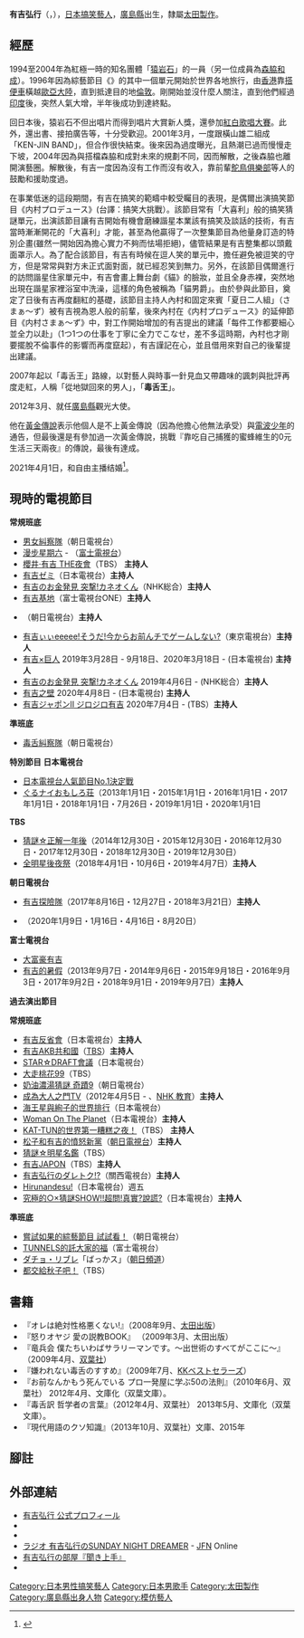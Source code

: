 {{BLPsources|time=2021-08-15T03:16:54+00:00}}
{{藝人
|姓名 = 有吉 弘行
|類型 = 節目主持
|圖片 = <!--建議使用自由版權圖像-->
|圖片尺寸 = 
|圖片簡介 = 
|外文名 = 
|外文 = 
|羅馬拼音 = 
|暱稱 = 
|其他藝名 = 
|國籍 = {{JPN}}
|出生日期 = {{Birth_date_and_age|1974|5|31}}
|出生地點 = {{JPN}}・[[廣島縣|廣島縣]][[安藝郡_(廣島縣)|安藝郡]][[熊野町|熊野町]]
|逝世日期 = 
|逝世地點 = 
|職業 = 主持人、歌手
|語言 = 
|母校 = [[広島県立熊野高等学校|広島県立熊野高等学校]]
|宗教信仰 = 
|配偶 = {{link-ja|夏目三久}}
|兒女 = 
|父母 = 
|出道地點 = 
|出道日期 = 
|出道作 = 
|代表作 = [[有吉君的老實散步|有吉君的老實散步]]<br>[[有吉ゼミ|有吉ゼミ]]<br>[[有吉之壁|有吉之壁]]<br>{{link-ja|松子&有吉假想天国|マツコ&有吉 かりそめ天国}}<br>[[男女糾察隊|男女糾察隊]]
|活躍年代 = 1994年 -
|唱片公司 = 
|經紀公司 = [[太田製作|太田製作]]
| 網站 = {{URL|www.ohtapro.co.jp/talent/AriyoshiHiroiki/}}
| 相關團體 = [[猿岩石|猿岩石]]（1994年 - 2004年）
|IMDb = 
|獎項 = 
}}
{{japanese||japanese=有吉 弘行|kana=ありよし ひろいき|romaji=Ariyoshi Hiroiki}}
'''有吉弘行'''（{{jpn|j=有吉 弘行|hg=ありよし ひろいき|rm=Ariyoshi Hiroiki}}，{{bd|1974年|5月31日|||Ariyoshi Hiroki}}），[[日本|日本]][[搞笑藝人|搞笑藝人]]，[[廣島縣|廣島縣]]出生，隸屬[[太田製作|太田製作]]。

==經歷==
1994至2004年為紅極一時的知名團體「[[猿岩石|猿岩石]]」的一員（另一位成員為[[森脇和成|森脇和成]]）。1996年因為綜藝節目《{{link-ja|前進！電波少年|進め!電波少年}}》的其中一個單元開始於世界各地旅行，由[[香港|香港]]靠[[搭便車|搭便車]]橫越[[歐亞大陸|歐亞大陸]]，直到抵達目的地[[倫敦|倫敦]]。剛開始並沒什麼人關注，直到他們經過[[印度|印度]]後，突然人氣大增，半年後成功到達終點。

回日本後，猿岩石不但出唱片而得到唱片大賞新人獎，還參加[[紅白歌唱大賽|紅白歌唱大賽]]。此外，還出書、接拍廣告等，十分受歡迎。2001年3月，一度跟橫山雄二組成「KEN-JIN BAND」，但合作很快結束。後來因為過度曝光，且熱潮已過而慢慢走下坡，2004年因為與搭檔森脇和成對未來的規劃不同，因而解散，之後森脇也離開演藝圈。解散後，有吉一度因為沒有工作而沒有收入，靠前輩[[鴕鳥俱樂部|鴕鳥俱樂部]]等人的鼓勵和援助度過。

在事業低迷的這段期間，有吉在搞笑的範疇中較受矚目的表現，是偶爾出演搞笑節目《内村プロデュース》(台譯：搞笑大挑戰）。該節目常有「大喜利」般的搞笑猜謎單元，出演該節目讓有吉開始有機會磨練諧星本業該有搞笑及談話的技術，有吉當時漸漸開花的「大喜利」才能，甚至為他贏得了一次整集節目為他量身訂造的特別企畫(雖然一開始因為擔心實力不夠而怯場拒絕)，儘管結果是有吉整集都以頭戴面罩示人。為了配合該節目，有吉有時候在逗人笑的單元中，擔任避免被逗笑的守方，但是常常與對方未正式面對面，就已經忍笑到無力。另外，在該節目偶爾進行的訪問諧星住家單元中，有吉會畫上舞台劇《貓》的臉妝，並且全身赤裸，突然地出現在諧星家裡浴室中洗澡，這樣的角色被稱為「貓男爵」。由於參與此節目，奠定了日後有吉再度翻紅的基礎，該節目主持人內村和固定來賓「夏日二人組」（さまぁ〜ず）被有吉視為恩人般的前輩，後來內村在《内村プロデュース》的延伸節目《内村さまぁ〜ず》中，對工作開始增加的有吉提出的建議「每件工作都要細心並全力以赴」（1つ1つの仕事を丁寧に全力でこなせ，差不多這時期，內村也才剛要擺脫不倫事件的影響而再度竄起），有吉謹記在心，並且借用來對自己的後輩提出建議。

2007年起以「毒舌王」路線，以對藝人與時事一針見血又帶趣味的諷刺與批評再度走紅，人稱「從地獄回來的男人」，「'''毒舌王'''」。

2012年3月、就任[[廣島縣|廣島縣]]觀光大使。

他在[[黃金傳說|黃金傳說]]表示他個人是不上黃金傳說（因為他擔心他無法承受）與[[電波少年|電波少年]]的通告，但最後還是有參加過一次黃金傳說，挑戰『靠吃自己捕獲的蜜蜂維生的0元生活三天兩夜』的傳說，最後有達成。

2021年4月1日，和自由主播{{link-ja|夏目三久}}结婚<ref>{{cite news|title=日毒舌男星有吉弘行愚人節閃婚　迎娶合作10年女主播|url=https://tw.appledaily.com/entertainment/20210402/MVKUVM65XBHEBG3PU5SN2CZKEE/|publisher=苹果日报（台湾）|date=2021-04-02|accessdate=2021-04-02|archive-date=2021-09-18|archive-url=https://web.archive.org/web/20210918165946/https://tw.appledaily.com/entertainment/20210402/MVKUVM65XBHEBG3PU5SN2CZKEE/|dead-url=no}}</ref>。
== 現時的電視節目==
'''常規班底'''
* [[男女糾察隊|男女糾察隊]]（朝日電視台）
* [[漫步星期六|漫步星期六]] - {{link-ja|有吉君的正直散步|有吉くんの正直さんぽ}}（[[富士電視台|富士電視台]]）
* [[櫻井·有吉_THE夜會|櫻井·有吉 THE夜會]]（TBS） '''主持人'''
* [[有吉ゼミ|有吉ゼミ]]（日本電視台）'''主持人'''
* [[有吉のお金発見_突撃!カネオくん|有吉のお金発見 突撃!カネオくん]]（NHK総合）'''主持人'''
* [[有吉基地|有吉基地]]（富士電視台ONE）'''主持人'''
* {{link-ja|松子&有吉假想天国|マツコ&有吉 かりそめ天国}}（朝日電視台）'''主持人'''
* [[有吉ぃぃeeeee!そうだ!今からお前んチでゲームしない?|有吉ぃぃeeeee!そうだ!今からお前んチでゲームしない?]]（東京電視台）'''主持人'''
* [[有吉×巨人|有吉×巨人]] 2019年3月28日 - 9月18日、2020年3月18日 - (日本電視台) '''主持人'''
* [[有吉のお金発見_突撃!カネオくん|有吉のお金発見 突撃!カネオくん]] 2019年4月6日 - (NHK総合）'''主持人'''
* [[有吉之壁|有吉之壁]] 2020年4月8日 - (日本電視台) '''主持人'''
* [[有吉ジャポンII_ジロジロ有吉|有吉ジャポンII ジロジロ有吉]] 2020年7月4日 - (TBS）'''主持人'''

'''準班底'''
* [[毒舌糾察隊|毒舌糾察隊]]（朝日電視台）

'''特別節目'''
'''日本電視台'''
* [[日本電視台人氣節目No.1決定戰|日本電視台人氣節目No.1決定戰]]
* [[ぐるナイおもしろ荘|ぐるナイおもしろ荘]]（2013年1月1日・2015年1月1日・2016年1月1日・2017年1月1日・2018年1月1日・7月26日・2019年1月1日・2020年1月1日
'''TBS'''
* [[猜謎☆正解一年後|猜謎☆正解一年後]]（2014年12月30日・2015年12月30日・2016年12月30日・2017年12月30日・2018年12月30日・2019年12月30日）
* [[全明星後夜祭|全明星後夜祭]]（2018年4月1日・10月6日・2019年4月7日）'''主持人'''
'''朝日電視台'''
* [[有吉探險隊|有吉探險隊]]（2017年8月16日・12月27日・2018年3月21日）'''主持人'''
* {{link-ja|有吉Quiz|有吉クイズ}}（2020年1月9日・1月16日・4月16日・8月20日）
'''富士電視台'''
* [[大富豪有吉|大富豪有吉]]
* [[有吉的暑假|有吉的暑假]]（2013年9月7日・2014年9月6日・2015年9月18日・2016年9月3日・2017年9月2日・2018年9月1日・2019年9月7日）'''主持人'''

'''過去演出節目'''

'''常規班底'''
* [[有吉反省會|有吉反省會]]（日本電視台）'''主持人'''
* [[有吉AKB共和國|有吉AKB共和國]]（[[TBS電視台|TBS]]）'''主持人'''
* [[STAR☆DRAFT會議|STAR☆DRAFT會議]]（日本電視台）
* [[大走桃花99|大走桃花99]]（TBS）
* [[奶油濃湯猜謎_奇蹟9|奶油濃湯猜謎 奇蹟9]]（朝日電視台）
* [[成為大人之門TV|成為大人之門TV]]（2012年4月5日 - 、[[NHK教育頻道|NHK 教育]]）'''主持人'''
* [[海王星與絢子的世界排行|海王星與絢子的世界排行]]（日本電視台）
* [[Woman_On_The_Planet|Woman On The Planet]]（日本電視台）'''主持人'''
* [[KAT-TUN的世界第一糟糕之夜！|KAT-TUN的世界第一糟糕之夜！]]（TBS） '''主持人'''
* [[松子和有吉的憤怒新黨|松子和有吉的憤怒新黨]]（[[朝日電視台|朝日電視台]]）'''主持人'''
* [[猜謎☆明星名鑑|猜謎☆明星名鑑]]（TBS）
* [[有吉JAPON|有吉JAPON]]（TBS）'''主持人'''
* [[有吉弘行のダレトク!?|有吉弘行のダレトク!?]]（關西電視台）'''主持人'''
* [[Hirunandesu!|Hirunandesu!]]（日本電視台）週五
* [[究極的○×猜謎SHOW!!超問!真實?說謊?|究極的○×猜謎SHOW!!超問!真實?說謊?]]（日本電視台）'''主持人'''

'''準班底'''
* [[嘗試如果的綜藝節目_試試看！|嘗試如果的綜藝節目 試試看！]]（朝日電視台）
* [[TUNNELS的託大家的福|TUNNELS的託大家的福]]（富士電視台）
* [[ダチョ・リブレ|ダチョ・リブレ]]「ばっかス」（[[朝日頻道|朝日頻道]]）
* [[都交給秋子吧！|都交給秋子吧！]]（TBS）

== 書籍 ==
*『オレは絶対性格悪くない!』（2008年9月、[[太田出版|太田出版]]）
*『怒りオヤジ 愛の説教BOOK』 （2009年3月、太田出版）
*『竜兵会 僕たちいわばサラリーマンです。〜出世術のすべてがここに〜』（2009年4月、[[双葉社|双葉社]]）
*『嫌われない毒舌のすすめ』（2009年7月、[[ベストセラーズ|KKベストセラーズ]]）
*『お前なんかもう死んでいる プロ一発屋に学ぶ50の法則』（2010年6月、双葉社） 2012年4月、文庫化（双葉文庫）。
*『毒舌訳 哲学者の言葉』（2012年4月、双葉社） 2013年5月、文庫化（双葉文庫）。
*『現代用語のクソ知識』（2013年10月、双葉社）文庫、2015年

== 腳註 ==
{{reflist|2}}

==外部連結==
* [https://www.ohtapro.co.jp/talent/ariyoshihiroiki.html 有吉弘行 公式プロフィール] {{Wayback|url=https://www.ohtapro.co.jp/talent/ariyoshihiroiki.html |date=20210417063308 }}
* {{Twitter|ariyoshihiroiki|有吉弘行}}
* {{Instagram|ariyoshihiroiki|有吉弘行}}
* [https://park.gsj.mobi/program/show/27400 ラジオ 有吉弘行のSUNDAY NIGHT DREAMER] {{Wayback|url=https://park.gsj.mobi/program/show/27400 |date=20200918120547 }} - [[全国FM放送協議会|JFN]] Online
* [https://blog.goo.ne.jp/arikikijyouzu 有吉弘行の部屋『聞き上手』] {{Wayback|url=https://blog.goo.ne.jp/arikikijyouzu |date=20190422001952 }}
* {{Wayback|url=https://blogs.yahoo.co.jp/arauma77 |title=有吉弘行の馬鹿だからブログやってます |date=20191101000000}}

{{DEFAULTSORT:Ariyoshi Hiroki}}
[[Category:日本男性搞笑藝人|Category:日本男性搞笑藝人]]
[[Category:日本男歌手|Category:日本男歌手]]
[[Category:太田製作|Category:太田製作]]
[[Category:廣島縣出身人物|Category:廣島縣出身人物]]
[[Category:模仿藝人|Category:模仿藝人]]